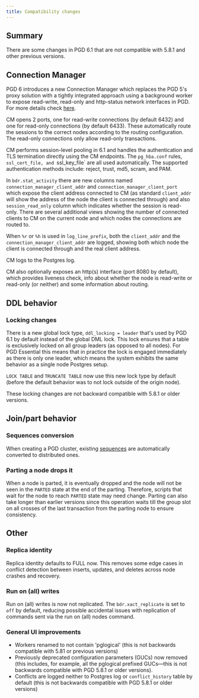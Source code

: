 ```yaml
---
title: Compatibility changes
---
```


## Summary

There are some changes in PGD 6.1 that are not compatible with 5.8.1 and other previous versions.

## Connection Manager 

PGD 6 introduces a new Connection Manager which replaces the PGD 5's proxy solution with a tightly integrated approach using a background worker to expose read-write, read-only and http-status network interfaces in PGD. 
For more details check [here](/pgd/latest/reference/connection-manager/%3E).

CM opens 2 ports, one for read-write connections (by default 6432) and one for read-only connections (by default 6433).
These automatically route the sessions to the correct nodes according to the routing configuration.
The read-only connections only allow read-only transactions.

CM performs session-level pooling in 6.1 and handles the authentication and TLS termination directly using the CM endpoints.
The `pg_hba.conf` rules, `ssl_cert_file, and `ssl_key_file` are all used automatically.
The supported authentication methods include: reject, trust, md5, scram, and PAM.

In `bdr.stat_activity` there are new columns named `connection_manager_client_addr` and `connection_manager_client_port` which expose the client address connected to CM (as standard `client_addr` will show the address of the node the client is connected through) and also `session_read_only` column which indicates whether the session is read-only.
There are several additional views showing the number of connected clients to CM on the current node and which nodes the connections are routed to.

When `%r` or `%h` is used in `log_line_prefix`, both the `client_addr` and the `connection_manager_client_addr` are logged, showing both which node the client is connected through and the real client address.

CM logs to the Postgres log.

CM also optionally exposes an http(s) interface (port 8080 by default), which provides liveness check, info about whether the node is read-write or read-only (or neither) and some information about routing.

## DDL behavior

### Locking changes

There is a new global lock type, `ddl_locking = leader` that's used by PGD 6.1 by default instead of the global DML lock.
This lock ensures that a table is exclusively locked on all group leaders (as opposed to all nodes).
For PGD Essential this means that in practice the lock is engaged immediately as there is only one leader, which means the system exhibits the same behavior as a single node Postgres setup.

`LOCK TABLE` and `TRUNCATE TABLE` now use this new lock type by default (before the default behavior was to not lock outside of the origin node).

These locking changes are not backward compatible with 5.8.1 or older versions.

## Join/part behavior

### Sequences conversion

When creating a PGD cluster, existing [sequences](/pgd/6.1/reference/sequences.mdx) are automatically converted to distributed ones.

### Parting a node drops it

When a node is parted, it is eventually dropped and the node will not be seen in the `PARTED` state at the end of the parting.
Therefore, scripts that wait for the node to reach `PARTED` state may need change.
Parting can also take longer than earlier versions since this operation waits till the group slot on all crosses of the last transaction from the parting node to ensure consistency.

## Other

### Replica identity

Replica identity defaults to FULL now.
This removes some edge cases in conflict detection between inserts, updates, and deletes across node crashes and recovery.

### Run on (all) writes

Run on (all) writes is now not replicated.
The `bdr.xact_replicate` is set to `off` by default, reducing possible accidental issues with replication of commands sent via the run on (all) nodes command.

### General UI improvements

- Workers renamed to not contain 'pglogical' (this is not backwards compatible with 5.81 or previous versions)
- Previously deprecated configuration parameters (GUCs) now removed (this includes, for example, all the pglogical prefixed GUCs—this is not backwards compatible with PGD 5.8.1 or older versions).
- Conflicts are logged neither to Postgres log or `conflict_history` table by default (this is not backwards compatible with PGD 5.8.1 or older versions)

